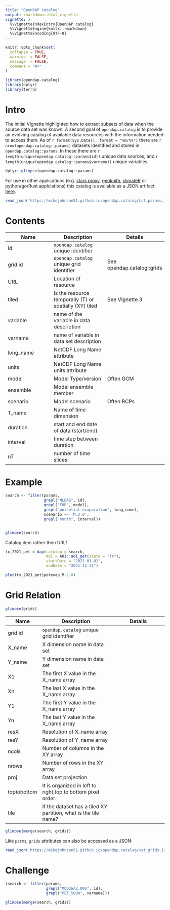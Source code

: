 ```yaml
---
title: "OpenDAP catalog"
output: rmarkdown::html_vignette
vignette: >
  %\VignetteIndexEntry{OpenDAP catalog}
  %\VignetteEngine{knitr::rmarkdown}
  %\VignetteEncoding{UTF-8}
---
```


```r
knitr::opts_chunk$set(
  collapse = TRUE,
  warning  = FALSE,
  message  = FALSE,
  comment = "#>"
)
```

```r
library(opendap.catalog)
library(dplyr)
library(terra)
```

# Intro

The initial Vignette highlighted how to extract subsets of data when the source data set was known. A second goal of `opendap.catalog` is to provide an evolving catalog of available data resources with the information needed to access them. 
As of `r format(Sys.Date(), format = "%m/%Y")` there are `r nrow(opendap.catalog::params)` datasets identified and stored in `opendap.catalog::params`. In these there are `r length(unique(opendap.catalog::params$id))` unique data sources, and `r length(unique(opendap.catalog::params$varname))` unique variables.

```r
dplyr::glimpse(opendap.catalog::params)
```
For use in other applications (e.g. [stars proxy](https://github.com/r-spatial/stars/pull/499), [geoknife](https://github.com/USGS-R/geoknife), [climateR](https://github.com/mikejohnson51/climateR) or python/go/Rust applciations) this catalog is available as a JSON artifact [here](https://mikejohnson51.github.io/opendap.catalog/cat_params.json).

```r
read_json('https://mikejohnson51.github.io/opendap.catalog/cat_params.json', simplifyVector = TRUE)
```

# Contents

| Name      | Description | Details |
|---------- | ----------- | -------- | 
| id        | `opendap.catalog`  unique identifier                   | | 
| grid.id   | `opendap.catalog`  unique  grid identifier             | See opendap.catalog::grids |
| URL       | Location of resource                                   | |
| tiled     | Is the resource temporally (T) or spatially (XY) tiled | See Vignette 3|
| variable  | name of the variable in data description               | |
| varname   | name of variable in data set description               | |
| long_name | NetCDF Long Name attribute                             | |
| units     | NetCDF Long Name units attribute                       | |
| model     | Model Type/version                                     | Often GCM |
| ensemble  | Model ensemble member                                  | |
| scenario  | Model scenario                                         | Often RCPs |
| T_name    | Name of time dimension                                 | |
| duration  | start and end date of data (start/end)                 | |
| interval  | time step between duration                             | |
| nT        | number of time slices                                  | |

# Example

```r
search <- filter(params, 
                 grepl("NLDAS", id),
                 grepl("FOR", model),
                 grepl("potential evaporation", long_name),
                 scenario == 'M.2.0',
                 grepl("month", interval))


glimpse(search)
```

Catalog item rather then URL!

```r
tx_2021_pet = dap(catolog = search, 
                  AOI = AOI::aoi_get(state = "TX"),
                  startDate = "2021-01-01", 
                  endDate = "2021-12-31")
```

```r
plot(tx_2021_pet$potevap_M.2.0)
```

# Grid Relation

```r
glimpse(grids)
```

| Name | Description | Details |
|----- | ----------- | -------- | 
| grid.id       | `opendap.catalog`  unique  grid identifier                      | |
| X_name        | X dimension name in data set                                    | |
| Y_name        | Y dimension name in data set                                    | |
| X1            | The first X value in the X_name array                           | |
| Xn            | The last X value in the X_name array                            | |
| Y1            | The first Y value in the X_name array                           | |
| Yn            | The last Y value in the X_name array                            | |
| resX          | Resolution of X_name array                                      | |
| resY          | Resolution of Y_name array                                      | |
| ncols         | Number of columns in the XY array                               | |
| nrows         | Number of rows in the XY array                                  | |
| proj          | Data set projection                                             | |
| toptobottom   | It is organized in left to right,top to bottom pixel order.     | |
| tile          | If the dataset has a tiled XY partition, what is the tile name? | |

```r
glimpse(merge(search, grids))
```

Like `parms`, `grids` attributes can also be accessed as a JSON:

```r
read_json('https://mikejohnson51.github.io/opendap.catalog/cat_grids.json', simplifyVector = TRUE)
```


# Challenge

```r
(search <- filter(params, 
                  grepl("MOD16A2.006", id), 
                  grepl("PET_500m", varname)))

glimpse(merge(search, grids))
```


